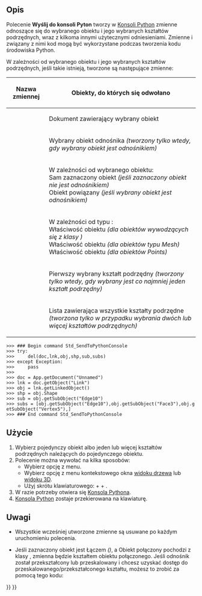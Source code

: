 <languages/>

{{Docnav
|[[Std_Delete/pl|Usuń]]
|[[Std_Placement/pl|Umiejscowienie]]
|[[Std_Edit_Menu/pl|Menu Edycja]]
|IconL=Std_Delete.svg
|IconR=Std_Placement.svg
|IconC=Freecad.svg
}}

{{GuiCommand
|Name=Std SendToPythonConsole
|Name=Std: Wyślij do konsoli Python
|MenuLocation=Edycja → Wyślij do konsoli Python
|Workbenches=wszystkie
|Shortcut={{KEY|Ctrl}} + {{KEY|Shift}}+{{KEY|P}}
|Version=0.19
}}

<span id="Description"></span>
==Opis==

Polecenie '''Wyślij do konsoli Pyton''' tworzy w [[Python_console/pl|Konsoli Python]] zmienne odnoszące się do wybranego obiektu i jego wybranych kształtów podrzędnych, wraz z kilkoma innymi użytecznymi odniesieniami. Zmienne i związany z nimi kod mogą być wykorzystane podczas tworzenia kodu środowiska Python.

W zależności od wybranego obiektu i jego wybranych kształtów podrzędnych, jeśli takie istnieją, tworzone są następujące zmienne:

{| class="wikitable"
|-
! Nazwa zmiennej !! Obiekty, do których się odwołano
|-
| {{Incode|doc}} || Dokument zawierający wybrany obiekt
|-
| {{Incode|lnk}} || Wybrany obiekt odnośnika ''(tworzony tylko wtedy, gdy wybrany obiekt jest odnośnikiem)''
|-
| {{Incode|obj}} || W zależności od wybranego obiektu:<br>
Sam zaznaczony obiekt ''(jeśli zaznaczony obiekt nie jest odnośnikiem)''<br>
Obiekt powiązany ''(jeśli wybrany obiekt jest odnośnikiem)''<br>
|-
| {{Incode|shp}} || W zależności od typu {{Incode|obj}}:<br>
Właściwość {{Incode|Shape}} obiektu {{Incode|obj}} ''(dla obiektów wywodzących się z klasy {{Incode|Part::Feature}})''<br>
Właściwość {{Incode|Mesh}} obiektu {{Incode|obj}} ''(dla obiektów typu Mesh)''<br>
Właściwość {{Incode|Points}} obiektu {{Incode|obj}} ''(dla obiektów Points)''
|-
| {{Incode|sub}} || Pierwszy wybrany kształt podrzędny ''(tworzony tylko wtedy, gdy wybrany jest co najmniej jeden kształt podrzędny)''
|-
| {{Incode|subs}} || Lista zawierająca wszystkie kształty podrzędne ''(tworzona tylko w przypadku wybrania dwóch lub więcej kształtów podrzędnych)''
|}

 >>> ### Begin command Std_SendToPythonConsole
 >>> try:
 >>>     del(doc,lnk,obj,shp,sub,subs)
 >>> except Exception:
 >>>     pass
 >>> 
 >>> doc = App.getDocument("Unnamed")
 >>> lnk = doc.getObject("Link")
 >>> obj = lnk.getLinkedObject()
 >>> shp = obj.Shape
 >>> sub = obj.getSubObject("Edge10")
 >>> subs = [obj.getSubObject("Edge10"),obj.getSubObject("Face3"),obj.getSubObject("Vertex5"),]
 >>> ### End command Std_SendToPythonConsole
{{Caption|Przykładowe dane wyjściowe: wybrano krawędź, ścianę i wierzchołek [[Std_LinkMake/pl|łącza]] do [[Part_Box/pl|sześcianu]].}}

<span id="Usage"></span>
==Użycie==

# Wybierz pojedynczy obiekt albo jeden lub więcej kształtów podrzędnych należących do pojedynczego obiektu.
# Polecenie można wywołać na kilka sposobów:
#* Wybierz opcję {{MenuCommand|Edycja → [[Image:Std_SendToPythonConsole.svg|16px]] Wyślij do konsoli Python}} z menu.
#* Wybierz opcję {{MenuCommand|[[Image:Std_SendToPythonConsole.svg|16px]] Wyślij do konsoli Python}} z menu kontekstowego okna [[Tree_view/pl|widoku drzewa]] lub [[3D_view/pl|widoku 3D]].
#* Użyj skrótu klawiaturowego: {{KEY|Ctrl}} + {{KEY|Shift}} + {{KEY|P}}.
# W razie potrzeby otwiera się [[Python_console/pl|Konsola Pythona]].
# [[Python_console/pl|Konsola Python]] zostaje przekierowana na klawiaturę.

<span id="Notes"></span>
==Uwagi==

* Wszystkie wcześniej utworzone zmienne są usuwane po każdym uruchomieniu polecenia.

* Jeśli zaznaczony obiekt jest Łączem ''({{Incode|App::Link}})'', a Obiekt połączony pochodzi z klasy {{Incode|Part::Feature}}, zmienna {{Incode|shp}} będzie kształtem obiektu połączonego. Jeśli odnośnik został przekształcony lub przeskalowany i chcesz uzyskać dostęp do przeskalowanego/przekształconego kształtu, możesz to zrobić za pomocą tego kodu:

: {{Code|code=lnk_shp = Part.getShape(lnk)}}


{{Docnav
|[[Std_Delete/pl|Usuń]]
|[[Std_Placement/pl|Umiejscowienie]]
|[[Std_Edit_Menu/pl|Menu Edycja]]
|IconL=Std_Delete.svg
|IconR=Std_Placement.svg
|IconC=Freecad.svg
}}

{{Std_Base_navi{{#translation:}}}}
{{Userdocnavi{{#translation:}}}}